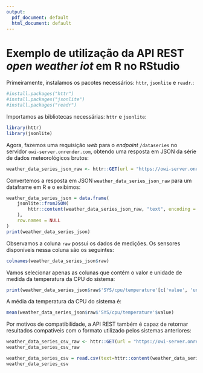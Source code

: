 ```yaml
---
output:
  pdf_document: default
  html_document: default
---
```

# Exemplo de utilização da API REST *open weather iot* em R no RStudio

Primeiramente, instalamos os pacotes necessários: `httr`, `jsonlite` e `readr`.:
```r
#install.packages("httr")
#install.packages("jsonlite")
#install.packages("readr")
```

Importamos as bibliotecas necessárias: `httr` e `jsonlite`:
```r
library(httr)
library(jsonlite)
```

Agora, fazemos uma requisição *web* para o *endpoint* `/dataseries` no servidor `owi-server.onrender.com`, obtendo uma resposta em JSON da série de dados meteorológicos brutos:
```r
weather_data_series_json_raw <- httr::GET(url = "https://owi-server.onrender.com/dataseries")
```

Convertemos a resposta em JSON `weather_data_series_json_raw` para um dataframe em R e o exibimos:
```r
weather_data_series_json = data.frame(
    jsonlite::fromJSON(
        httr::content(weather_data_series_json_raw, "text", encoding = "UTF-8"),
    ),
    row.names = NULL
)
print(weather_data_series_json)
```

Observamos a coluna `raw` possui os dados de medições. Os sensores disponíveis nessa coluna são os seguintes:
```r
colnames(weather_data_series_json$raw)
```

Vamos selecionar apenas as colunas que contém o valor e unidade de medida da temperatura da CPU do sistema:
```r
print(weather_data_series_json$raw$'SYS/cpu/temperature'[c('value', 'unit')])
```

A média da temperatura da CPU do sistema é:
```r
mean(weather_data_series_json$raw$'SYS/cpu/temperature'$value)
```

Por motivos de compatibilidade, a API REST também é capaz de retornar resultados compatíveis com o formato utilizado pelos sistemas anteriores:
```r
weather_data_series_csv_raw <- httr::GET(url = "https://owi-server.onrender.com/dataseries/old-format")
weather_data_series_csv_raw
```

```r
weather_data_series_csv = read.csv(text=httr::content(weather_data_series_csv_raw, "text", encoding = "UTF-8"))
weather_data_series_csv
```
